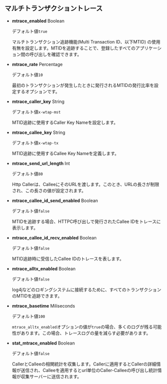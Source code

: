 ## マルチトランザクショントレース

- **mtrace_enabled** <span class='type'>Boolean</span>

  デフォルト値`true`

  マルチトランザクション追跡機能(Multi Transaction ID、以下MTID) の使用有無を設定します。MTIDを追跡することで、登録したすべてのアプリケーション間の呼び出しを確認できます。

- **mtrace_rate** <span class='type'>Percentage</span>

  デフォルト値`10`

  最初のトランザクションが発生したときに発行されるMTIDの発行比率を設定するオプションです。

- **mtrace_caller_key** <span class='type'>String</span>

  デフォルト値`x-wtap-mst`

  MTID追跡に使用するCaller Key Nameを設定します。

- **mtrace_callee_key** <span class='type'>String</span>

  デフォルト値`x-wtap-tx`

  MTID追跡に使用するCallee Key Nameを定義します。

- **mtrace_send_url_length** <span class='type'>Int</span>

  デフォルト値`80`

  Http Callerは、CalleeにそのURLを渡します。このとき、URLの長さが制限され、この長さの値が設定されます。

- **mtrace_callee_id_send_enabled** <span class='type'>Boolean</span>

  デフォルト値`false`

  MTIDを追跡する場合、HTTPC呼び出しで発行されたCallee IDをトレースに表示します。

- **mtrace_callee_id_recv_enabled** <span class='type'>Boolean</span>

  デフォルト値`false`

  MTID追跡時に受信したCallee IDのトレースを表します。

- **mtrace_alltx_enabled** <span class='type'>Boolean</span>

  デフォルト値`false`

  log4jなどのロギングシステムに接続するために、すべてのトランザクションのMTIDを追跡できます。

- **mtrace_basetime** <span class='type'>Miliseconds</span>

  デフォルト値`100`

  `mtrace_alltx_enabled`オプションの値が`true`の場合、多くのログが残る可能性があります。この場合、トレースログの量を減らす必要があります。

- **stat_mtrace_enabled** <span class='type'>Boolean</span>

  デフォルト値`false`

  CallerとCalleeの相関統計を収集します。Callerに適用するとCallerの詳細情報が送信され、Calleeを適用するとurl単位のCaller-Calleeの呼び出し統計情報が収集サーバーに送信されます。

